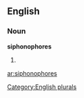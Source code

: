 ==English==

===Noun===
'''siphonophores'''

# {{plural of|[[siphonophore]]}}

[[Category:English plurals]]

[[ar:siphonophores]]